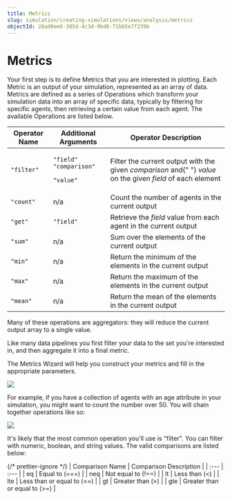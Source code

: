 ```yaml
---
title: Metrics
slug: simulation/creating-simulations/views/analysis/metrics
objectId: 28ad0ee6-385d-4c3d-9bd8-71bb5e7f239b
---
```


# Metrics

Your first step is to define Metrics that you are interested in plotting. Each Metric is an output of your simulation, represented as an array of data. Metrics are defined as a series of Operations which transform your simulation data into an array of specific data, typically by filtering for specific agents, then retrieving a certain value from each agent. The available Operations are listed below.

<table className="docs-table">
  <thead>
    <tr>
      <th className="text-left">Operator Name</th>
      <th className="text-left">Additional Arguments</th>
      <th className="text-left">Operator Description</th>
    </tr>
  </thead>
  <tbody>
    <tr>
      <td className="text-left">
        <code>&quot;filter&quot;</code>
      </td>
      <td className="text-left">
        <p>
          <code>&quot;field&quot;</code> <code>&quot;comparison&quot;</code>
        </p>
        <p>
          <code>&quot;value&quot;</code>
        </p>
      </td>
      <td className="text-left">
        Filter the current output with the given <em>comparison</em> and{" "}
        <em>value</em> on the given <em>field</em> of each element
      </td>
    </tr>
    <tr>
      <td className="text-left">
        <code>&quot;count&quot;</code>
      </td>
      <td className="text-left">n/a</td>
      <td className="text-left">
        Count the number of agents in the current output
      </td>
    </tr>
    <tr>
      <td className="text-left">
        <code>&quot;get&quot;</code>
      </td>
      <td className="text-left">
        <code>&quot;field&quot;</code>
      </td>
      <td className="text-left">
        Retrieve the <em>field</em> value from each agent in the current output
      </td>
    </tr>
    <tr>
      <td className="text-left">
        <code>&quot;sum&quot;</code>
      </td>
      <td className="text-left">n/a</td>
      <td className="text-left">Sum over the elements of the current output</td>
    </tr>
    <tr>
      <td className="text-left">
        <code>&quot;min&quot;</code>
      </td>
      <td className="text-left">n/a</td>
      <td className="text-left">
        Return the minimum of the elements in the current output
      </td>
    </tr>
    <tr>
      <td className="text-left">
        <code>&quot;max&quot;</code>
      </td>
      <td className="text-left">n/a</td>
      <td className="text-left">
        Return the maximum of the elements in the current output
      </td>
    </tr>
    <tr>
      <td className="text-left">
        <code>&quot;mean&quot;</code>
      </td>
      <td className="text-left">n/a</td>
      <td className="text-left">
        Return the mean of the elements in the current output
      </td>
    </tr>
  </tbody>
</table>

Many of these operations are aggregators: they will reduce the current output array to a single value.

Like many data pipelines you first filter your data to the set you're interested in, and then aggregate it into a final metric.

The Metrics Wizard will help you construct your metrics and fill in the appropriate parameters.

![](https://cdn-us1.hash.ai/site/docs/analysis-metrics-1.png)

For example, if you have a collection of agents with an age attribute in your simulation, you might want to count the number over 50. You will chain together operations like so:

![](https://cdn-us1.hash.ai/site/docs/analysis-metrics-2.png)

It's likely that the most common operation you'll use is "filter". You can filter with numeric, boolean, and string values. The valid comparisons are listed below:

{/* prettier-ignore */}
| Comparison Name | Comparison Description |
| :--- | :--- |
| eq | Equal to \(===\) |
| neq | Not equal to \(!==\) |
| lt | Less than \(&lt;\) |
| lte | Less than or equal to \(&lt;=\) |
| gt | Greater than \(&gt;\) |
| gte | Greater than or equal to \(&gt;=\) |
